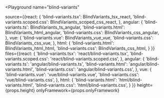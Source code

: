 

<Playground
  name="blind-variants"
  
  source={{react: {
             'blind-variants.tsx': BlindVariants_tsx_react,
             'blind-variants.scoped.css': BlindVariants_scoped_css_react,
           },
           angular: {
             'blind-variants.ts': BlindVariants_ts_angular,
             'blind-variants.html': BlindVariants_html_angular,
             'blind-variants.css': BlindVariants_css_angular,
           },
           vue: {
             'blind-variants.vue': BlindVariants_vue_vue,
             'blind-variants.css': BlindVariants_css_vue,
           },
           html: {
             'blind-variants.html': BlindVariants_html_html,
             'blind-variants.css': BlindVariants_css_html,
           }
}}
  files={{react: {
            'blind-variants.tsx': 'react/blind-variants.tsx',
            'blind-variants.scoped.css': 'react/blind-variants.scoped.css',
          },
          angular: {
            'blind-variants.ts': 'angular/blind-variants.ts',
            'blind-variants.html': 'angular/blind-variants.html',
            'blind-variants.css': 'angular/blind-variants.css',
          },
          vue: {
            'blind-variants.vue': 'vue/blind-variants.vue',
            'blind-variants.css': 'vue/blind-variants.css',
          },
          html: {
            'blind-variants.html': 'html/blind-variants.html',
            'blind-variants.css': 'html/blind-variants.css',
          }
}}
  height={props.height}
  onlyFramework={props.onlyFramework}
></Playground>

